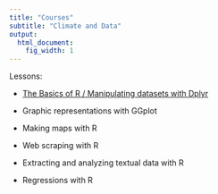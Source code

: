 ```yaml
---
title: "Courses"
subtitle: "Climate and Data"
output:
  html_document:
    fig_width: 1
---
```


<link rel="shortcut icon" href="favicon.ico">





Lessons: 

- [The Basics of R / Manipulating datasets with Dplyr](https://github.com/jeanbaptisteguiffard/jeanbaptisteguiffard.github.io/tree/gh-pages/courses)

- Graphic representations with GGplot

- Making maps with R

- Web scraping with R

- Extracting and analyzing textual data with R

- Regressions with R